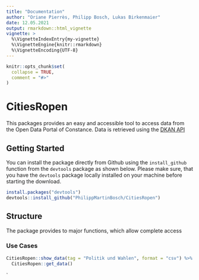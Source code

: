 ```yaml
---
title: "Documentation"
author: "Oriane Pierrès, Philipp Bosch, Lukas Birkenmaier"
date: 12.05.2021
output: rmarkdown::html_vignette
vignette: >
  %\VignetteIndexEntry{my-vignette}
  %\VignetteEngine{knitr::rmarkdown}
  %\VignetteEncoding{UTF-8}
---
```


```r
knitr::opts_chunk$set(
  collapse = TRUE,
  comment = "#>"
)
```

# CitiesRopen

This packages provides an easy and accessible tool to access data from the Open Data Portal of Constance. Data is retrieved using the [DKAN API](https://www.offenedaten-koeln.de/blog/dkan-api-howto)

## Getting Started

You can install the package directly from Github using the `install_github` function from the `devtools` package as shown below. Please make sure, that you have the `devtools` package locally installed on your machine before starting the download. 

```r
install.packages("devtools")
devtools::install_github("PhilippMartinBosch/CitiesRopen")
```

## Structure

The package provides to major functions, which allow complete access 

### Use Cases


```r
CitiesRopen::show_data(tag = "Politik und Wahlen", format = "csv") %>% 
  CitiesRopen::get_data()
```




`
